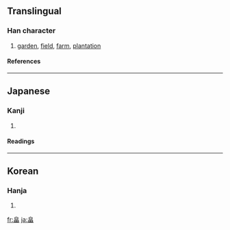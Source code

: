 ==Translingual==
===Han character===
{{Han char|rn=106|rad=白|as=05|sn=10|four=|canj=竹日田 (HAW)}}
# [[garden]], [[field]], [[farm]], [[plantation]]
====References====
{{Han ref|kx=0761.191|dkj=21827|dj=1202.120|hdz=42648.021|uh=7560|ud=30048}}

----
==Japanese==
===Kanji===
{{ja-kanji|grade=|rs=白05}}
# {{defn|Japanese}} 
====Readings====
{{ja-readings|on=|kun=[[はた]] (hata), [[はたけ]] (hatake)}}

----
==Korean==
===Hanja===
{{ko-hanja|hangeul=[[전]]|eumhun=|rv=jeon|mr=chŏn|y=cen}}
# {{defn|Korean}}

[[fr:畠]]
[[ja:畠]]